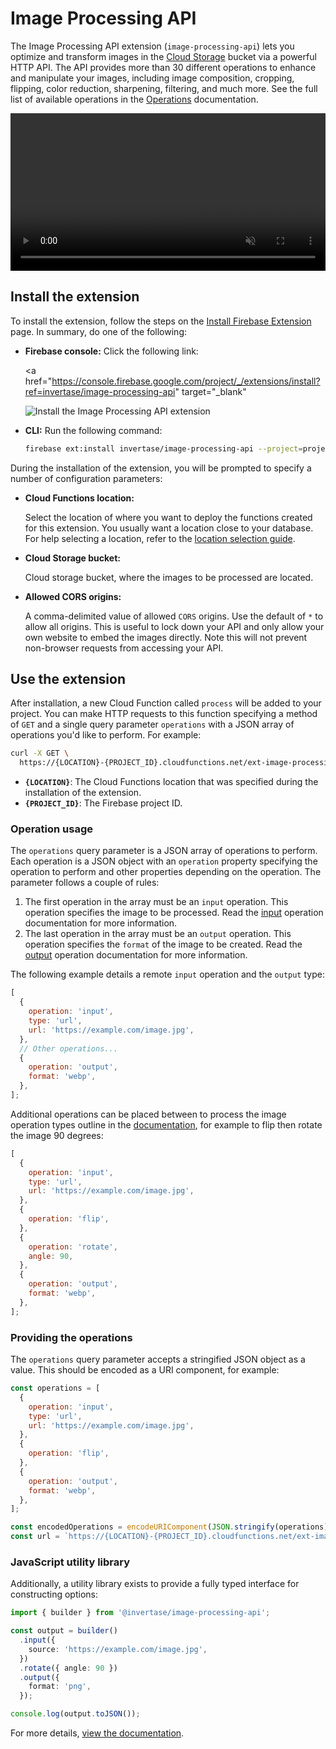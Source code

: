 # Image Processing API

The Image Processing API extension (`image-processing-api`) lets you optimize and transform images in the [Cloud Storage](https://firebase.google.com/docs/storage) bucket via a powerful HTTP API. The API provides more than 30 different operations to enhance and manipulate your images, including image composition, cropping, flipping, color reduction, sharpening, filtering, and much more. See the full list of available operations in the [Operations](/operations) documentation.

<video width="100%" controls muted autoPlay loop>
  <source
    src="https://user-images.githubusercontent.com/35961879/175304684-9bb464b6-996e-4923-b65b-cb1afd9519b4.mp4"
    type="video/mp4"
  />
  Your browser does not support the video tag.
</video>

## Install the extension

To install the extension, follow the steps on the [Install Firebase Extension](https://firebase.google.com/docs/extensions/install-extensions) page. In summary, do one of the following:

- **Firebase console:** Click the following link:

  <a
    href="https://console.firebase.google.com/project/_/extensions/install?ref=invertase/image-processing-api"
    target="_blank"
  >
    <img
      src="https://github.com/FirebaseExtended/experimental-extensions/raw/next/install-extension.png?raw=true"
      alt="Install the Image Processing API extension"
    />
  </a>

- **CLI:** Run the following command:

  ```bash
  firebase ext:install invertase/image-processing-api --project=projectId-or-alias
  ```

During the installation of the extension, you will be prompted to specify a number of configuration parameters:

- **Cloud Functions location:**

  Select the location of where you want to deploy the functions created for this extension. You usually want a location close to your database. For help selecting a location, refer to the [location selection guide](https://firebase.google.com/docs/functions/locations).

- **Cloud Storage bucket:**

  Cloud storage bucket, where the images to be processed are located.

- **Allowed CORS origins:**

  A comma-delimited value of allowed `CORS` origins. Use the default of `*` to allow all origins. This is useful to lock down your API and only allow your own website to embed the images directly. Note this will not prevent non-browser requests from accessing your API.

## Use the extension

After installation, a new Cloud Function called `process` will be added to your project. You can make HTTP requests to this function specifying a method of `GET` and a single query parameter `operations` with a JSON array of operations you'd like to perform. For example:

```bash
curl -X GET \
  https://{LOCATION}-{PROJECT_ID}.cloudfunctions.net/ext-image-processing-api-handler/process?operations=...
```

- **`{LOCATION}`**: The Cloud Functions location that was specified during the installation of the extension.
- **`{PROJECT_ID}`**: The Firebase project ID.

### Operation usage

The `operations` query parameter is a JSON array of operations to perform. Each operation is a JSON object with an `operation` property specifying the operation to perform and other properties depending on the operation.
The parameter follows a couple of rules:

1. The first operation in the array must be an `input` operation. This operation specifies the image to be processed. Read the [input](/input) operation documentation for more information.
1. The last operation in the array must be an `output` operation. This operation specifies the `format` of the image to be created. Read the [output](/output) operation documentation for more information.

The following example details a remote `input` operation and the `output` type:

```js
[
  {
    operation: 'input',
    type: 'url',
    url: 'https://example.com/image.jpg',
  },
  // Other operations...
  {
    operation: 'output',
    format: 'webp',
  },
];
```

Additional operations can be placed between to process the image operation types outline in the [documentation](/operations), for example to flip then rotate the image 90 degrees:

```js
[
  {
    operation: 'input',
    type: 'url',
    url: 'https://example.com/image.jpg',
  },
  {
    operation: 'flip',
  },
  {
    operation: 'rotate',
    angle: 90,
  },
  {
    operation: 'output',
    format: 'webp',
  },
];
```

### Providing the operations

The `operations` query parameter accepts a stringified JSON object as a value. This should be encoded as a URI component, for example:

```js
const operations = [
  {
    operation: 'input',
    type: 'url',
    url: 'https://example.com/image.jpg',
  },
  {
    operation: 'flip',
  },
  {
    operation: 'output',
    format: 'webp',
  },
];

const encodedOperations = encodeURIComponent(JSON.stringify(operations));
const url = `https://{LOCATION}-{PROJECT_ID}.cloudfunctions.net/ext-image-processing-api-handler/process?operations=${encodedOperations}`;
```

### JavaScript utility library

Additionally, a utility library exists to provide a fully typed interface for constructing options:

```ts
import { builder } from '@invertase/image-processing-api';

const output = builder()
  .input({
    source: 'https://example.com/image.jpg',
  })
  .rotate({ angle: 90 })
  .output({
    format: 'png',
  });

console.log(output.toJSON());
```

For more details, [view the documentation](/utility-library).
